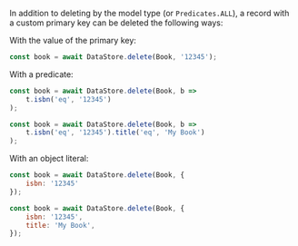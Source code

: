 In addition to deleting by the model type (or `Predicates.ALL`), a record with a custom primary key can be deleted the following ways:

With the value of the primary key:
```js
const book = await DataStore.delete(Book, '12345');
```

With a predicate:

<BlockSwitcher>
<Block name="Custom Primary Key">

```js
const book = await DataStore.delete(Book, b =>
    t.isbn('eq', '12345')
);
```

</Block>
<Block name="Composite Key">

```js
const book = await DataStore.delete(Book, b =>
    t.isbn('eq', '12345').title('eq', 'My Book')
);
```

</Block>
</BlockSwitcher>

With an object literal:

<BlockSwitcher>
<Block name="Custom Primary Key">

```js
const book = await DataStore.delete(Book, { 
    isbn: '12345' 
});
```

</Block>
<Block name="Composite Key">

```js
const book = await DataStore.delete(Book, {
    isbn: '12345',
    title: 'My Book',
});
```

</Block>
</BlockSwitcher>